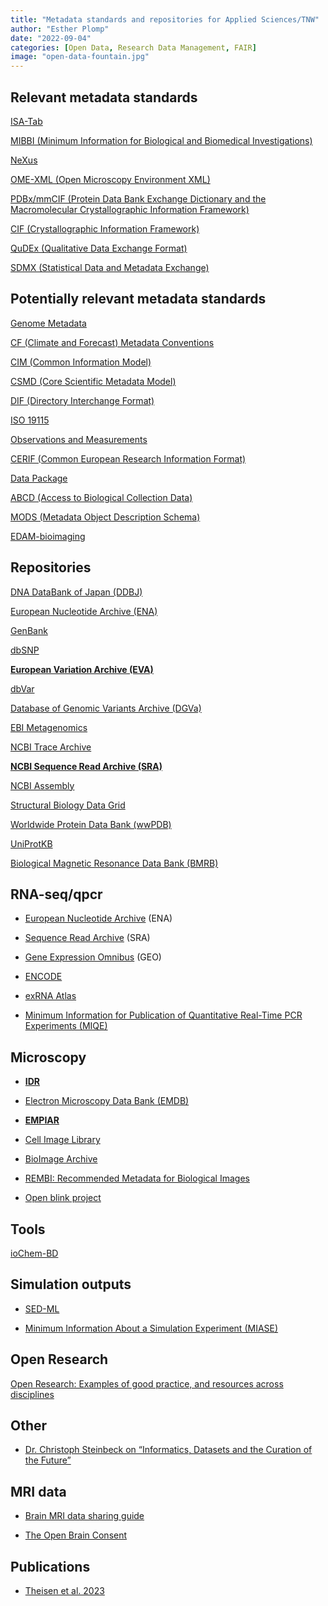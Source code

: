 ```yaml
---
title: "Metadata standards and repositories for Applied Sciences/TNW"
author: "Esther Plomp"
date: "2022-09-04"
categories: [Open Data, Research Data Management, FAIR]
image: "open-data-fountain.jpg"
---
```


## Relevant metadata standards

[ISA-Tab](http://rd-alliance.github.io/metadata-directory/standards/isa-tab.html)

[MIBBI (Minimum Information for Biological and Biomedical Investigations)](http://rd-alliance.github.io/metadata-directory/standards/mibbi-minimum-information-biological-and-biomedical-investigations.html)

[NeXus](http://rd-alliance.github.io/metadata-directory/standards/nexus.html)

[OME-XML (Open Microscopy Environment XML)](http://rd-alliance.github.io/metadata-directory/standards/ome-xml-open-microscopy-environment-xml.html)

[PDBx/mmCIF (Protein Data Bank Exchange Dictionary and the Macromolecular Crystallographic Information Framework)](http://rd-alliance.github.io/metadata-directory/standards/pdbx-mmcif.html)

[CIF (Crystallographic Information Framework)](http://rd-alliance.github.io/metadata-directory/standards/cif-crystallographic-information-framework.html)

[QuDEx (Qualitative Data Exchange Format)](http://rd-alliance.github.io/metadata-directory/standards/qudex-qualitative-data-exchange-format.html)

[SDMX (Statistical Data and Metadata Exchange)](http://rd-alliance.github.io/metadata-directory/standards/sdmx-statistical-data-and-metadata-exchange.html)

## Potentially relevant metadata standards

[Genome Metadata](http://rd-alliance.github.io/metadata-directory/standards/genome-metadata.html)

[CF (Climate and Forecast) Metadata Conventions](http://rd-alliance.github.io/metadata-directory/standards/cf-climate-and-forecast-metadata-conventions.html)

[CIM (Common Information Model)](http://rd-alliance.github.io/metadata-directory/standards/cim-common-information-model.html)

[CSMD (Core Scientific Metadata Model)](http://rd-alliance.github.io/metadata-directory/standards/csmd-cclrc-core-scientific-metadata-model.html)

[DIF (Directory Interchange Format)](http://rd-alliance.github.io/metadata-directory/standards/dif-directory-interchange-format.html)

[ISO 19115](http://rd-alliance.github.io/metadata-directory/standards/iso-19115.html)

[Observations and Measurements](http://rd-alliance.github.io/metadata-directory/standards/observations-and-measurements.html)

[CERIF (Common European Research Information Format)](http://rd-alliance.github.io/metadata-directory/standards/cerif.html)

[Data Package](http://rd-alliance.github.io/metadata-directory/standards/data-package.html)

[ABCD (Access to Biological Collection Data)](http://rd-alliance.github.io/metadata-directory/standards/abcd-access-biological-collection-data.html)

[MODS (Metadata Object Description Schema)](http://rd-alliance.github.io/metadata-directory/standards/mods.html)

[EDAM-bioimaging](https://github.com/edamontology/edam-bioimaging/blob/master/README.md)

## 

## Repositories

[DNA DataBank of Japan (DDBJ)](http://www.ddbj.nig.ac.jp/)

[European Nucleotide Archive (ENA)](http://www.ebi.ac.uk/ena/)

[GenBank](http://www.ncbi.nlm.nih.gov/genbank/)

[dbSNP](http://www.ncbi.nlm.nih.gov/snp)

[**European Variation Archive (EVA)**](https://www.ebi.ac.uk/eva/)

[dbVar](http://www.ncbi.nlm.nih.gov/dbvar/)

[Database of Genomic Variants Archive (DGVa)](http://www.ebi.ac.uk/dgva/)

[EBI Metagenomics](http://www.ebi.ac.uk/metagenomics)

[NCBI Trace Archive](http://www.ncbi.nlm.nih.gov/Traces/home/)

[**NCBI Sequence Read Archive (SRA)**](http://www.ncbi.nlm.nih.gov/sra)

[NCBI Assembly](http://www.ncbi.nlm.nih.gov/assembly)

[Structural Biology Data Grid](http://data.sbgrid.org/)

[Worldwide Protein Data Bank (wwPDB)](http://wwpdb.org/)

[UniProtKB](http://www.uniprot.org)

[Biological Magnetic Resonance Data Bank (BMRB)](http://www.bmrb.wisc.edu/)

## RNA-seq/qpcr

-   [European Nucleotide Archive](https://www.ebi.ac.uk/ena/browser/home) (ENA)

-   [Sequence Read Archive](https://www.ncbi.nlm.nih.gov/sra) (SRA)

-   [Gene Expression Omnibus](https://www.ncbi.nlm.nih.gov/geo/) (GEO)

-   [ENCODE](https://www.encodeproject.org/)

-   [exRNA Atlas](https://exrna-atlas.org/)

-   [Minimum Information for Publication of Quantitative Real-Time PCR Experiments (MIQE)](https://rdml.org/miqe.html)

## Microscopy

-   [**IDR**](https://idr.openmicroscopy.org/)

-   [Electron Microscopy Data Bank (EMDB)](http://www.emdatabank.org/)

-   [**EMPIAR**](https://www.ebi.ac.uk/pdbe/emdb/empiar/)

-   [Cell Image Library](http://www.cellimagelibrary.org/)

-   [BioImage Archive](https://www.ebi.ac.uk/bioimage-archive/)

-   [REMBI: Recommended Metadata for Biological Images](https://doi.org/10.1038/s41592-021-01166-8)

-   [Open blink project](https://grussmayerlab.github.io/open-blink/about/)

## Tools

[ioChem-BD](https://www.iochem-bd.org/)

## Simulation outputs

-   [SED-ML](https://sed-ml.org/)

-   [Minimum Information About a Simulation Experiment (MIASE)](http://biomodels.net/miase)

## Open Research

[Open Research: Examples of good practice, and resources across disciplines](https://osf.io/3r8hb/)

## Other

-   [Dr. Christoph Steinbeck on "Informatics, Datasets and the Curation of the Future"](https://www.youtube.com/watch?v=o1r4x4qVEBM)

## MRI data

-   [Brain MRI data sharing guide](https://doi.org/10.5281/zenodo.4740126)

-   [The Open Brain Consent](https://doi.org/10.1002/hbm.25351)

## Publications

-   [Theisen et al. 2023](https://doi.org/10.1016/j.dche.2022.100072)
